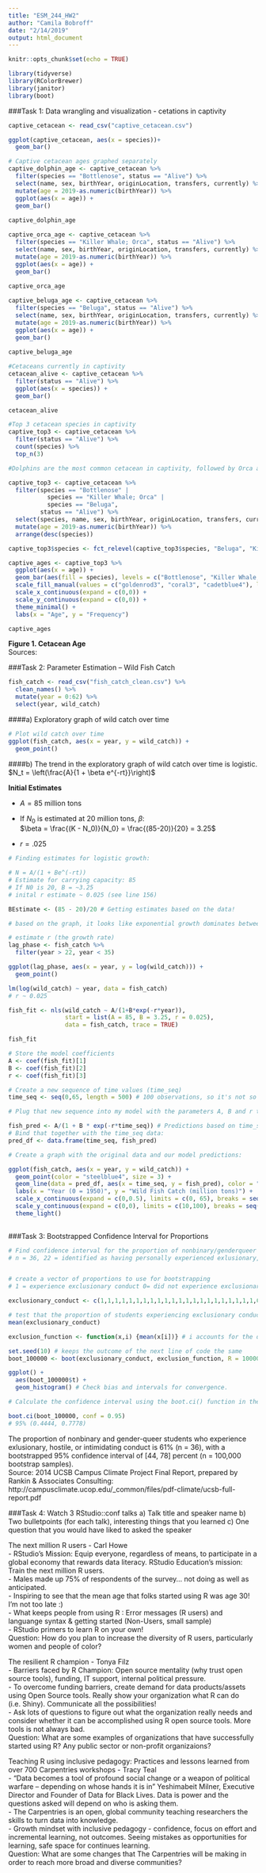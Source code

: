 ```yaml
---
title: "ESM_244_HW2"
author: "Camila Bobroff"
date: "2/14/2019"
output: html_document
---
```


```r
knitr::opts_chunk$set(echo = TRUE)
```

```r
library(tidyverse)
library(RColorBrewer)
library(janitor)
library(boot)
```

###Task 1: Data wrangling and visualization - cetations in captivity
```r
captive_cetacean <- read_csv("captive_cetacean.csv")
```

```r
ggplot(captive_cetacean, aes(x = species))+
  geom_bar()

# Captive cetacean ages graphed separately
captive_dolphin_age <- captive_cetacean %>% 
  filter(species == "Bottlenose", status == "Alive") %>% 
  select(name, sex, birthYear, originLocation, transfers, currently) %>% 
  mutate(age = 2019-as.numeric(birthYear)) %>% 
  ggplot(aes(x = age)) +
  geom_bar()
  
captive_dolphin_age

captive_orca_age <- captive_cetacean %>% 
  filter(species == "Killer Whale; Orca", status == "Alive") %>% 
  select(name, sex, birthYear, originLocation, transfers, currently) %>% 
  mutate(age = 2019-as.numeric(birthYear)) %>% 
  ggplot(aes(x = age)) +
  geom_bar()
  
captive_orca_age

captive_beluga_age <- captive_cetacean %>% 
  filter(species == "Beluga", status == "Alive") %>% 
  select(name, sex, birthYear, originLocation, transfers, currently) %>% 
  mutate(age = 2019-as.numeric(birthYear)) %>% 
  ggplot(aes(x = age)) +
  geom_bar()
  
captive_beluga_age

#Cetaceans currently in captivity
cetacean_alive <- captive_cetacean %>% 
  filter(status == "Alive") %>% 
  ggplot(aes(x = species)) +
  geom_bar()

cetacean_alive

```

```r
#Top 3 cetacean species in captivity
captive_top3 <- captive_cetacean %>% 
  filter(status == "Alive") %>% 
  count(species) %>% 
  top_n(3)

#Dolphins are the most common cetacean in captivity, followed by Orca and Beluga

captive_top3 <- captive_cetacean %>% 
  filter(species == "Bottlenose" | 
           species == "Killer Whale; Orca" | 
           species == "Beluga", 
         status == "Alive") %>% 
  select(species, name, sex, birthYear, originLocation, transfers, currently) %>% 
  mutate(age = 2019-as.numeric(birthYear)) %>% 
  arrange(desc(species)) 

captive_top3$species <- fct_relevel(captive_top3$species, "Beluga", "Killer Whale; Orca", "Bottlenose") 

captive_ages <- captive_top3 %>% 
  ggplot(aes(x = age)) + 
  geom_bar(aes(fill = species), levels = c("Bottlenose", "Killer Whale; Orca", "Beluga")) +
  scale_fill_manual(values = c("goldenrod3", "coral3", "cadetblue4"), labels = c("Beluga", "Orca", "Bottlenose")) +
  scale_x_continuous(expand = c(0,0)) +
  scale_y_continuous(expand = c(0,0)) +
  theme_minimal() +
  labs(x = "Age", y = "Frequency")

captive_ages

```
  
**Figure 1. Cetacean Age**  
Sources: 

###Task 2: Parameter Estimation – Wild Fish Catch
```r
fish_catch <- read_csv("fish_catch_clean.csv") %>% 
  clean_names() %>% 
  mutate(year = 0:62) %>% 
  select(year, wild_catch)
```

####a) Exploratory graph of wild catch over time
```r
# Plot wild catch over time
ggplot(fish_catch, aes(x = year, y = wild_catch)) +
  geom_point()

```

####b) The trend in the exploratory graph of wild catch over time is logistic. 
$N_t = \left(\frac{A}{1 + \beta e^{-rt}}\right)$ 

**Initial Estimates**

- $A = 85$ million tons

- If $N_0$ is estimated at $20$ million tons, $\beta$:  
  $\beta = \frac{(K - N_0)}{N_0} = \frac{(85-20)}{20} = 3.25$   

- $r = .025$

```r
# Finding estimates for logistic growth:

# N = A/(1 + Be^(-rt))
# Estimate for carrying capacity: 85
# If N0 is 20, B = ~3.25
# inital r estimate ~ 0.025 (see line 156)

BEstimate <- (85 - 20)/20 # Getting estimates based on the data!

# based on the graph, it looks like exponential growth dominates between year 22 to 35 

# estimate r (the growth rate)
lag_phase <- fish_catch %>% 
  filter(year > 22, year < 35)

ggplot(lag_phase, aes(x = year, y = log(wild_catch))) +
  geom_point() 

lm(log(wild_catch) ~ year, data = fish_catch) 
# r ~ 0.025
```

```r

fish_fit <- nls(wild_catch ~ A/(1+B*exp(-r*year)),
                start = list(A = 85, B = 3.25, r = 0.025),
                data = fish_catch, trace = TRUE)

fish_fit

# Store the model coefficients
A <- coef(fish_fit)[1]
B <- coef(fish_fit)[2]
r <- coef(fish_fit)[3]

```

```r
# Create a new sequence of time values (time_seq)
time_seq <- seq(0,65, length = 500) # 100 observations, so it's not so choppy 

# Plug that new sequence into my model with the parameters A, B and r that we found:

fish_pred <- A/(1 + B * exp(-r*time_seq)) # Predictions based on time_seq
# Bind that together with the time_seq data:
pred_df <- data.frame(time_seq, fish_pred)

# Create a graph with the original data and our model predictions:

ggplot(fish_catch, aes(x = year, y = wild_catch)) +
  geom_point(color = "steelblue4", size = 3) +
  geom_line(data = pred_df, aes(x = time_seq, y = fish_pred), color = "gray26", size = 1) +
  labs(x = "Year (0 = 1950)", y = "Wild Fish Catch (million tons)") +
  scale_x_continuous(expand = c(0,0.5), limits = c(0, 65), breaks = seq(0,65, by = 10)) +
  scale_y_continuous(expand = c(0,0), limits = c(10,100), breaks = seq(0,100, by = 10)) +
  theme_light()
  
```


###Task 3: Bootstrapped Confidence Interval for Proportions
```r
# Find confidence interval for the proportion of nonbinary/genderqueer students experiencing exlusionary, hostile, or intimidating conduct at UCSB.
# n = 36, 22 = identified as having personally experienced exlusionary, hostile, or intimidating conduct at UCSB.


# create a vector of proportions to use for bootstrapping
# 1 = experience exclusionary conduct 0= did not experience exclusionary conduct

exclusionary_conduct <- c(1,1,1,1,1,1,1,1,1,1,1,1,1,1,1,1,1,1,1,1,1,1,0,0,0,0,0,0,0,0,0,0,0,0,0,0)

# test that the proportion of students experiencing exclusionary conduct in created data is the same as reported (61%)
mean(exclusionary_conduct)

exclusion_function <- function(x,i) {mean(x[i])} # i accounts for the different bootstrap samples, x is the bootstrap sample

set.seed(10) # keeps the outcome of the next line of code the same
boot_100000 <- boot(exclusionary_conduct, exclusion_function, R = 100000)

ggplot() +
  aes(boot_100000$t) +
  geom_histogram() # Check bias and intervals for convergence.

# Calculate the confidence interval using the boot.ci() function in the boot package

boot.ci(boot_100000, conf = 0.95)
# 95% (0.4444, 0.7778)
```
The proportion of nonbinary and gender-queer students who experience exlusionary, hostile, or intimidating conduct is 61% (n = 36), with a bootstrapped 95% confidence interval of [44, 78] percent (n = 100,000 bootstrap samples).  
Source: 2014 UCSB Campus Climate Project Final Report, prepared by Rankin & Associates Consulting: http://campusclimate.ucop.edu/_common/files/pdf-climate/ucsb-full-report.pdf

###Task 4: Watch 3 RStudio::conf talks
a) Talk title and speaker name
b) Two bulletpoints (for each talk), interesting things that you learned
c) One question that you would have liked to asked the speaker

The next million R users - Carl Howe  
- RStudio's Mission: Equip everyone, regardless of means, to participate in a global economy that rewards data literacy. RStudio Education's mission: Train the next million R users.  
- Males made up 75% of respondents of the survey... not doing as well as anticipated.  
- Inspiring to see that the mean age that folks started using R was age 30! I'm not too late :)  
- What keeps people from using R : Error messages (R users) and languange syntax & getting started (Non-Users, small sample)  
- RStudio primers to learn R on your own!  
Question: How do you plan to increase the diversity of R users, particularly women and people of color?

The resilient R champion - Tonya Filz  
- Barriers faced by R Champion: Open source mentality (why trust open source tools), funding, IT support, internal political pressure.  
- To overcome funding barriers, create demand for data products/assets using Open Source tools. Really show your organization what R can do (i.e. Shiny). Communicate all the possibilities!   
- Ask lots of questions to figure out what the organization really needs and consider whether it can be accomplished using R open source tools. More tools is not always bad.  
Question: What are some examples of organizations that have successfully started using R? Any public sector or non-profit organizaions?

Teaching R using inclusive pedagogy: Practices and lessons learned from over 700 Carpentries workshops - Tracy Teal  
- "Data becomes a tool of profound social change or a weapon of political warfare -- depending on whose hands it is in" Yeshimabeit Milner, Executive Director and Founder of Data for Black Lives. Data is power and the questions asked will depend on who is asking them.  
- The Carpentries is an open, global community teaching researchers the skills to turn data into knowledge.  
- Growth mindset with inclusive pedagogy - confidence, focus on effort and incremental learning, not outcomes. Seeing mistakes as opportunities for learning, safe space for continues learning.  
Question: What are some changes that The Carpentries will be making in order to reach more broad and diverse communities?
